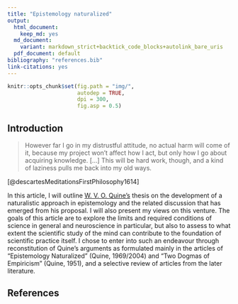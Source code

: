 ```yaml
---
title: "Epistemology naturalized"
output:
  html_document:
    keep_md: yes
  md_document:
    variant: markdown_strict+backtick_code_blocks+autolink_bare_uris
  pdf_document: default
bibliography: "references.bib"
link-citations: yes
---
```


```r
knitr::opts_chunk$set(fig.path = "img/",
                      autodep = TRUE,
                      dpi = 300,
                      fig.asp = 0.5)
```


## Introduction

>However far I go in my distrustful attitude, no actual harm will come of it, because my project won’t
affect how I act, but only how I go about acquiring knowledge. [...] This will be hard work, though, and
a kind of laziness pulls me back into my old ways.

[@descartesMeditationsFirstPhilosophy1614]

In this article, I will outline 
[W. V. O. Quine's](https://en.wikipedia.org/wiki/Willard_Van_Orman_Quine) 
thesis on the development of a naturalistic approach in epistemology 
and the related discussion that has emerged from his proposal. 
I will also present my views on this venture.
The goals of this article are to explore the limits and required conditions 
of science in general and neuroscience in particular,
but also to assess to what extent the scientific study of the mind 
can contribute to the foundation of scientific practice itself. 
I chose to enter into such an endeavour 
through reconstitution of Quine's arguments 
as formulated mainly in the articles of “Epistemology
Naturalized” (Quine, 1969/2004) 
and “Two Dogmas of Empiricism” (Quine, 1951), 
and a selective review of articles from the later literature.

## References
